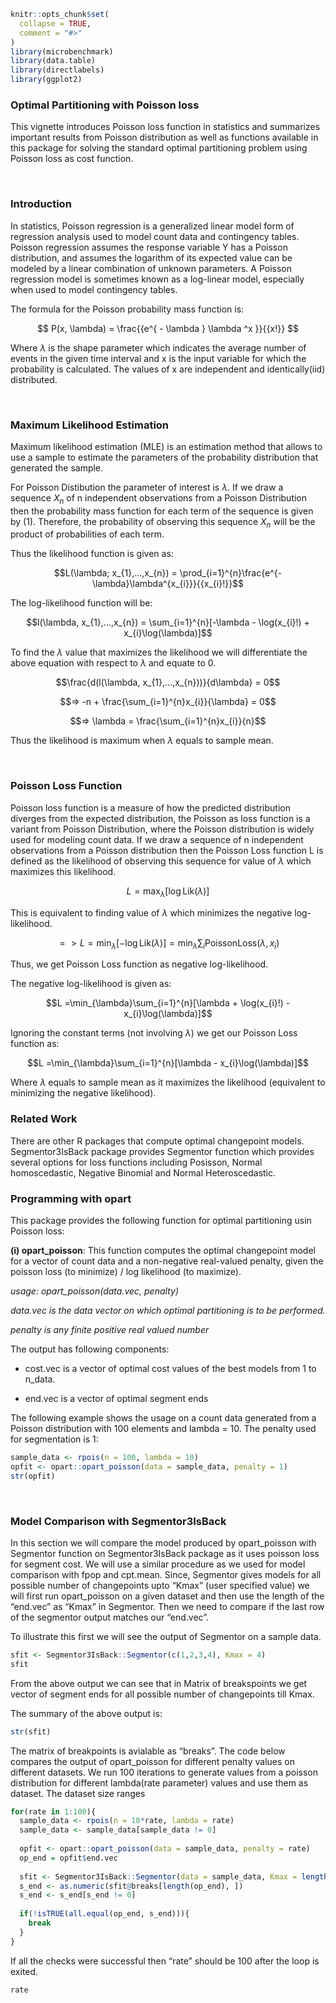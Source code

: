 <!--
%\VignetteEngine{knitr::knitr}
%\VignetteIndexEntry{Spatial correlation}
-->

```r
knitr::opts_chunk$set(
  collapse = TRUE,
  comment = "#>"
)
library(microbenchmark)
library(data.table)
library(directlabels)
library(ggplot2)
```

### Optimal Partitioning with Poisson loss

This vignette introduces Poisson loss function in statistics and summarizes important results from Poisson distribution as well as functions available in this package for solving the standard optimal partitioning problem using Poisson loss as cost function.

&nbsp;

### Introduction

In statistics, Poisson regression is a generalized linear model form of regression analysis used to model count data and contingency tables. Poisson regression assumes the response variable Y has a Poisson distribution, and assumes the logarithm of its expected value can be modeled by a linear combination of unknown parameters. A Poisson regression model is sometimes known as a log-linear model, especially when used to model contingency tables.

The formula for the Poisson probability mass function is:

$$ P(x, \lambda) = \frac{{e^{ - \lambda } \lambda ^x }}{{x!}} $$

Where $\lambda$ is the shape parameter which indicates the average number of events in the given time interval and x is the input variable for which the probability is calculated. The values of x are independent and identically(iid) distributed.

&nbsp;

### Maximum Likelihood Estimation

Maximum likelihood estimation (MLE) is an estimation method that allows to use a sample to estimate the parameters of the probability distribution that generated the sample.

For Poisson Distibution the parameter of interest is $\lambda$.
If we draw a sequence $X_{n}$ of n independent observations from a Poisson Distribution then the probability mass function for each term of the sequence is given by (1).
Therefore, the probability of observing this sequence $X_{n}$ will be the product of probabilities of each term.

Thus the likelihood function is given as:

$$L(\lambda; x_{1},...,x_{n}) = \prod_{i=1}^{n}\frac{e^{-\lambda}\lambda^{x_{i}}}{{x_{i}!}}$$


The log-likelihood function will be:

$$l(\lambda, x_{1},...,x_{n}) =  \sum_{i=1}^{n}[-\lambda - \log(x_{i}!) + x_{i}\log(\lambda)]$$   

To find the $\lambda$ value that maximizes the likelihood we will differentiate the above equation with respect to $\lambda$ and equate to 0.

$$\frac{d(l(\lambda, x_{1},...,x_{n}))}{d\lambda} = 0$$


 $$=> -n + \frac{\sum_{i=1}^{n}x_{i}}{\lambda} = 0$$



$$=> \lambda = \frac{\sum_{i=1}^{n}x_{i}}{n}$$


Thus the likelihood is maximum when $\lambda$ equals to sample mean.

&nbsp;

### Poisson Loss Function


Poisson loss function is a measure of how the predicted distribution diverges from the expected distribution, the Poisson as loss function is a variant from Poisson Distribution, where the Poisson distribution is widely used for modeling count data. If we draw a sequence of n independent observations from a Poisson distribution then the Poisson Loss function L is defined as the likelihood of observing this sequence for value of $\lambda$ which maximizes this likelihood.

$$
  L = \max_{\lambda}[ \log\text{Lik}(\lambda)] 
$$

This is equivalent to finding value of $\lambda$ which minimizes the negative log-likelihood.

$$=> L = \min_{\lambda} [-\log\text{Lik}(\lambda)]= \min_{\lambda} \sum_i \text{PoissonLoss}(\lambda, x_i)
$$

Thus, we get Poisson Loss function as negative log-likelihood.


The negative log-likelihood is given as:

$$L =\min_{\lambda}\sum_{i=1}^{n}[\lambda + \log(x_{i}!) - x_{i}\log(\lambda)]$$

Ignoring the constant terms (not involving $\lambda$) we get our Poisson Loss function as:

$$L =\min_{\lambda}\sum_{i=1}^{n}[\lambda - x_{i}\log(\lambda)]$$



Where $\lambda$ equals to sample mean as it maximizes the likelihood (equivalent to minimizing the negative likelihood).


### Related Work

There are other R packages that compute optimal changepoint models. Segmentor3IsBack package provides Segmentor function which provides several options for loss functions including Posisson, Normal homoscedastic, Negative Binomial and Normal Heteroscedastic.   


### Programming with opart
 
 This package provides the following function for optimal partitioning usin Poisson loss:
 
 **(i) opart_poisson**: This function computes the optimal changepoint model for a vector of count data and a non-negative real-valued penalty, given the poisson loss (to minimize) / log likelihood (to maximize).
 
 *usage: opart_poisson(data.vec, penalty)*
 
 *data.vec is the data vector on which optimal partitioning is to be performed.*
 
 *penalty is any finite positive real valued number*


The output has following components:


* cost.vec is a vector of optimal cost values of the best models from 1 to n_data.

* end.vec is a vector of optimal segment ends


The following example shows the usage on a count data generated from a Poisson distribution with 100 elements and lambda = 10. The penalty used for segmentation is 1:

```r
sample_data <- rpois(n = 100, lambda = 10)
opfit <- opart::opart_poisson(data = sample_data, penalty = 1)
str(opfit)
```

&nbsp;

### Model Comparison with Segmentor3IsBack

In this section we will compare the model produced by opart_poisson with Segmentor function on Segmentor3IsBack package as it uses poisson loss for segment cost. We will use a similar procedure as we used for model comparison with fpop and cpt.mean. Since, Segmentor gives models for all possible number of changepoints upto "Kmax" (user specified value) we will first run opart_poisson on a given dataset and then use the length of the "end.vec" as "Kmax" in Segmentor. Then we need to compare if the last row of the segmentor output matches our "end.vec".


To illustrate this first we will see the output of Segmentor on a sample data.


```r
sfit <- Segmentor3IsBack::Segmentor(c(1,2,3,4), Kmax = 4)
sfit
```


From the above output we can see that in Matrix of breakspoints we get vector of segment ends for all possible number of changepoints till Kmax.

The summary of the above output is:

```r
str(sfit)
```


The matrix of breakpoints is avialable as "breaks". The code below compares the output of opart_poisson for different penalty values on different datasets. We run 100 iterations to generate values from a poisson distribution for different lambda(rate parameter) values and use them as dataset. The dataset size ranges


```r
for(rate in 1:100){
  sample_data <- rpois(n = 10*rate, lambda = rate)
  sample_data <- sample_data[sample_data != 0]
  
  opfit <- opart::opart_poisson(data = sample_data, penalty = rate)
  op_end = opfit$end.vec
  
  sfit <- Segmentor3IsBack::Segmentor(data = sample_data, Kmax = length(op_end) + 1)
  s_end <- as.numeric(sfit@breaks[length(op_end), ])
  s_end <- s_end[s_end != 0]
  
  if(!isTRUE(all.equal(op_end, s_end))){
    break
  }
}

```


If all the checks were successful then "rate" should be 100 after the loop is exited.

```r
rate
```
